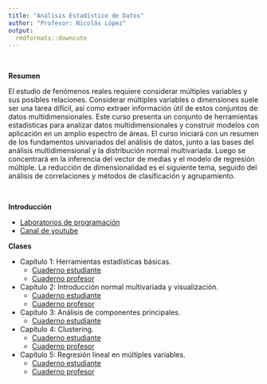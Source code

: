 ```yaml
---
title: "Análisis Estadístico de Datos"
author: "Profesor: Nicolás López"
output:
  rmdformats::downcute
---
```


<br>

**Resumen** 

El estudio de fenómenos reales requiere considerar múltiples variables y sus posibles relaciones. Considerar múltiples variables o dimensiones suele ser una tarea difícil, así como extraer información útil de estos conjuntos de datos multidimensionales. Este curso presenta un conjunto de herramientas estadísticas para analizar datos multidimensionales y construir modelos con aplicación en un amplio espectro de áreas. El curso iniciará con un resumen de los fundamentos univariados del análisis de datos, junto a las bases del análisis multidimensional y la distribución normal multivariada. Luego se concentrará en la inferencia del vector de medias y el modelo de regresión múltiple. La reducción de dimensionalidad es el siguiente tema, seguido del análisis de correlaciones y métodos de clasificación y agrupamiento. 

<br>

**Introducción**

- [Laboratorios de programación](https://anlopezl.github.io/files/AED/Laboratorios.html)
- [Canal de youtube](https://www.youtube.com/@SimpleEstad%C3%ADstica)

**Clases**

- Capítulo 1: Herramientas estadísticas básicas.
  - [Cuaderno estudiante](https://anlopezl.github.io/files/AED/NB1_EST.html)
  - [Cuaderno profesor](https://anlopezl.github.io/files/AED/NB1_PRF.html)
- Capítulo 2: Introducción normal multivariada y visualización.
  - [Cuaderno estudiante](https://anlopezl.github.io/files/AED/NB2_EST.html)
  - [Cuaderno profesor](https://anlopezl.github.io/files/AED/NB2_PRF.html)
- Capítulo 3: Análisis de componentes principales.
  - [Cuaderno estudiante](https://anlopezl.github.io/files/AED/NB3.html)
- Capítulo 4: Clustering.
  - [Cuaderno estudiante](https://anlopezl.github.io/files/AED/NB4_EST.html)
  - [Cuaderno profesor](https://anlopezl.github.io/files/AED/NB4_PRF.html)
- Capítulo 5: Regresión lineal en múltiples variables.
  - [Cuaderno estudiante](https://anlopezl.github.io/files/AED/NB5_EST.html)
  - [Cuaderno profesor](https://anlopezl.github.io/files/AED/NB5_PRF.html)
<!-- - Capítulo 6: ANOVA. -->
<!--   - [Cuaderno estudiante](https://anlopezl.github.io/files/AED/NB6_EST.html) -->
<!--   - [Cuaderno profesor](https://anlopezl.github.io/files/AED/NB6_PRF.html) -->
<!-- <!-- **Talleres** -->

<!-- - [Taller 1](https://anlopezl.github.io/files/AED/T01_AED.html): Herramientas estadísticas básicas -->
<!-- - [Taller 2](https://anlopezl.github.io/clases/AED/T02.html): Análisis de componentes principales y clustering. -->
<!-- - [Taller 3](https://anlopezl.github.io/clases/AED/T03.html): Regresión lineal en múltiples variables. -->
